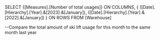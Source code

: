 SELECT 
    {[Measures].[Number of total usages]} ON COLUMNS,
    {
		([Date].[Hierarchy].[Year].&[2023].&[January]),
		([Date].[Hierarchy].[Year].&[2022].&[January])
	} ON ROWS
FROM 
    [Warehouse]

--Compare the total amount of ski lift usage for this month to the same month last year